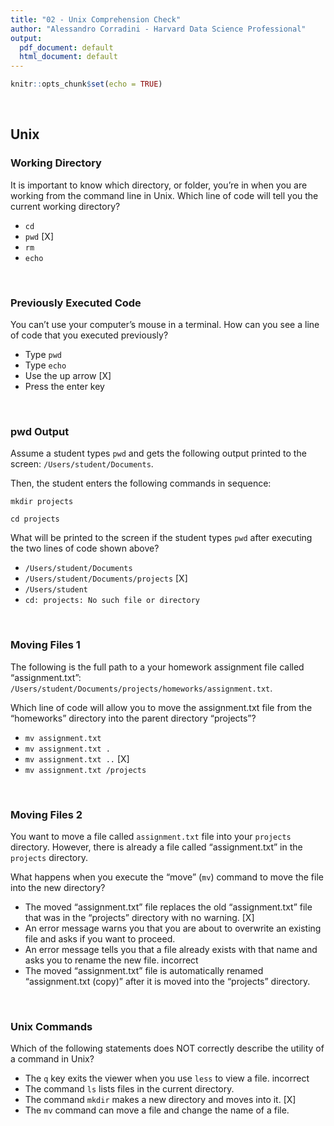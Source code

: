```yaml
---
title: "02 - Unix Comprehension Check"
author: "Alessandro Corradini - Harvard Data Science Professional"
output:
  pdf_document: default
  html_document: default
---
```


```r
knitr::opts_chunk$set(echo = TRUE)
```

<br/>

## **Unix**

### **Working Directory**

It is important to know which directory, or folder, you’re in when you are working from the command line in Unix. Which line of code will tell you the current working directory?

- ```cd```
- ```pwd``` [X]
- ```rm```
- ```echo```

<br/>

### **Previously Executed Code**

You can’t use your computer’s mouse in a terminal. How can you see a line of code that you executed previously?

- Type ```pwd```
- Type ```echo```
- Use the up arrow [X]
- Press the enter key

<br/>

### **pwd Output**

Assume a student types ```pwd``` and gets the following output printed to the screen: ```/Users/student/Documents```.

Then, the student enters the following commands in sequence:

```
mkdir projects

cd projects
```

What will be printed to the screen if the student types ```pwd``` after executing the two lines of code shown above?

- ```/Users/student/Documents```
- ```/Users/student/Documents/projects``` [X]
- ```/Users/student```
- ```cd: projects: No such file or directory```

<br/>

### **Moving Files 1**

The following is the full path to a your homework assignment file called "assignment.txt": ```/Users/student/Documents/projects/homeworks/assignment.txt```.

Which line of code will allow you to move the assignment.txt file from the “homeworks” directory into the parent directory “projects”?

- ```mv assignment.txt```
- ```mv assignment.txt .```
- ```mv assignment.txt .. ``` [X]
- ```mv assignment.txt /projects```

<br/>

### **Moving Files 2**

You want to move a file called ```assignment.txt``` file into your ```projects``` directory. However, there is already a file called "assignment.txt" in the ```projects``` directory.

What happens when you execute the “move” (```mv```) command to move the file into the new directory?

- The moved "assignment.txt" file replaces the old "assignment.txt" file that was in the "projects" directory with no warning. [X]
- An error message warns you that you are about to overwrite an existing file and asks if you want to proceed.
- An error message tells you that a file already exists with that name and asks you to rename the new file. incorrect
- The moved “assignment.txt” file is automatically renamed “assignment.txt (copy)” after it is moved into the “projects” directory.

<br/>

### **Unix Commands**

Which of the following statements does NOT correctly describe the utility of a command in Unix?

- The ```q``` key exits the viewer when you use ```less``` to view a file. incorrect
- The command ```ls``` lists files in the current directory.
- The command ```mkdir``` makes a new directory and moves into it. [X]
- The ```mv``` command can move a file and change the name of a file.